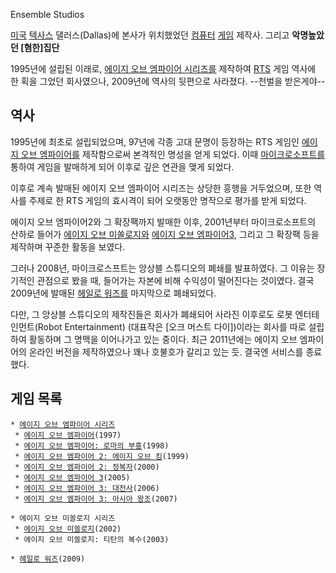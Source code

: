 Ensemble Studios

[[미국]] [[텍사스]] 댈러스(Dallas)에 본사가 위치했었던 [[컴퓨터]] [[게임]] 제작사. 그리고 '''악명높았던 [혐한]집단'''

1995년에 설립된 이래로, [[에이지 오브 엠파이어 시리즈]]를 제작하여 [[RTS]] 게임 역사에 한 획을 그었던 회사였으나, 2009년에 역사의 뒷편으로 사라졌다. --천벌을 받은게야--

== 역사 ==
1995년에 최초로 설립되었으며, 97년에 각종 고대 문명이 등장하는 RTS 게임인 [[에이지 오브 엠파이어]]를 제작함으로써 본격적인 명성을 얻게 되었다. 이때 [[마이크로소프트]]를 통하여 게임을 발매하게 되어 이후로 깊은 연관을 맺게 되었다. 

이후로 계속 발매된 에이지 오브 엠파이어 시리즈는 상당한 흥행을 거두었으며, 또한 역사를 주제로 한 RTS 게임의 효시격이 되어 오랫동안 명작으로 평가를 받게 되었다.

에이지 오브 엠파이어2와 그 확장팩까지 발매한 이후, 2001년부터 마이크로소프트의 산하로 들어가 [[에이지 오브 미쏠로지]]와 [[에이지 오브 엠파이어3]], 그리고 그 확장팩 등을 제작하며 꾸준한 활동을 보였다.

그러나 2008년, 마이크로스프트는 앙상블 스튜디오의 폐쇄를 발표하였다. 그 이유는 장기적인 관점으로 봤을 때, 들어가는 자본에 비해 수익성이 떨어진다는 것이였다. 결국 2009년에 발매된 [[헤일로 워즈]]를 마지막으로 폐쇄되었다.

다만, 그 앙상블 스튜디오의 제작진들은 회사가 폐쇄되어 사라진 이후로도 로봇 엔터테인먼트(Robot Entertainment) (대표작은 [오크 머스트 다이])이라는 회사를 따로 설립하여 활동하며 그 명맥을 이어나가고 있는 중이다. 최근 2011년에는 에이지 오브 엠파이어의 온라인 버전을 제작하였으나 꽤나 호불호가 갈리고 있는 듯. 결국엔 서비스를 종료했다.

== 게임 목록 ==
 * [[에이지 오브 엠파이어 시리즈]]
  * [[에이지 오브 엠파이어]](1997)
  * [[에이지 오브 엠파이어: 로마의 부흥]](1998)
  * [[에이지 오브 엠파이어 2: 에이지 오브 킹]](1999)
  * [[에이지 오브 엠파이어 2: 정복자]](2000)
  * [[에이지 오브 엠파이어 3]](2005)
  * [[에이지 오브 엠파이어 3: 대전사]](2006)
  * [[에이지 오브 엠파이어 3: 아시아 왕조]](2007)

 * 에이지 오브 미쏠로지 시리즈
  * [[에이지 오브 미쏠로지]](2002)
  * 에이지 오브 미쏠로지: 티탄의 복수(2003)

 * [[헤일로 워즈]](2009)
 
